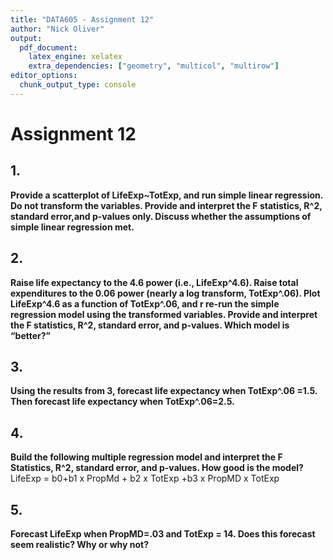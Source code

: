 ```yaml
---
title: "DATA605 - Assignment 12"
author: "Nick Oliver"
output:
  pdf_document:
    latex_engine: xelatex
    extra_dependencies: ["geometry", "multicol", "multirow"]
editor_options: 
  chunk_output_type: console
---
```


# Assignment 12

## 1. 

**Provide a scatterplot of LifeExp~TotExp, and run simple linear regression. Do not transform the variables. Provide and interpret the F statistics, R^2, standard error,and p-values only. Discuss whether the assumptions of simple linear regression met.**

## 2. 

**Raise life expectancy to the 4.6 power (i.e., LifeExp^4.6). Raise total expenditures to the 0.06 power (nearly a log transform, TotExp^.06). Plot LifeExp^4.6 as a function of TotExp^.06, and r re-run the simple regression model using the transformed variables. Provide and interpret the F statistics, R^2, standard error, and p-values. Which model is "better?"**

## 3.

**Using the results from 3, forecast life expectancy when TotExp^.06 =1.5. Then forecast life expectancy when TotExp^.06=2.5.**

## 4. 

**Build the following multiple regression model and interpret the F Statistics, R^2, standard error, and p-values. How good is the model?**
LifeExp = b0+b1 x PropMd + b2 x TotExp +b3 x PropMD x TotExp

## 5. 

**Forecast LifeExp when PropMD=.03 and TotExp = 14. Does this forecast seem realistic? Why or why not?**